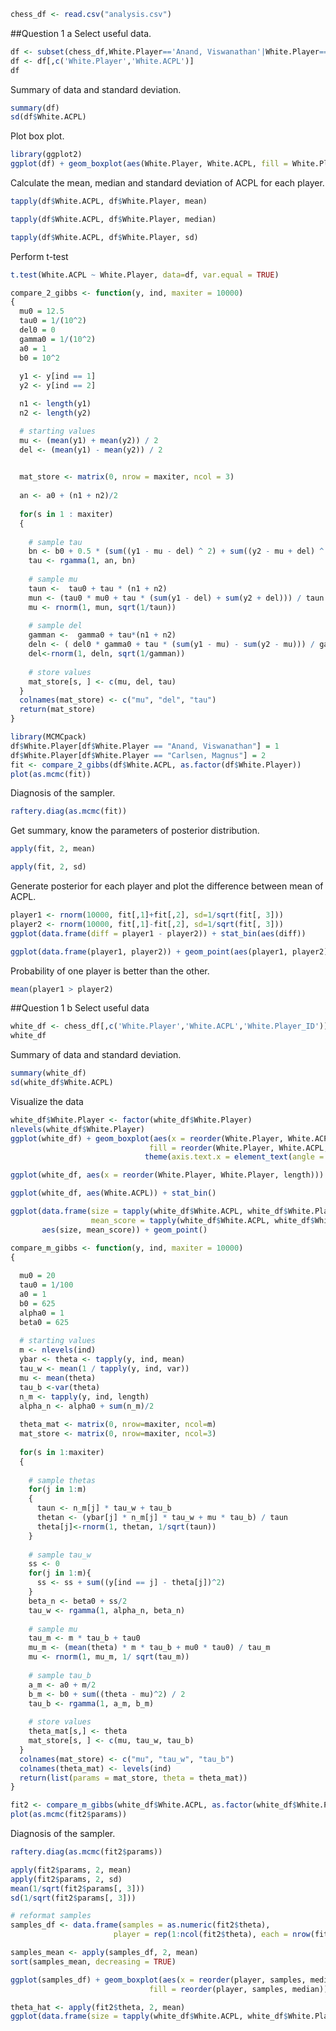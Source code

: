 ```r
chess_df <- read.csv("analysis.csv")
```
##Question 1 a
Select useful data.
```r
df <- subset(chess_df,White.Player=='Anand, Viswanathan'|White.Player=='Carlsen, Magnus')
df <- df[,c('White.Player','White.ACPL')]
df
```
Summary of data and standard deviation.
```r
summary(df)
sd(df$White.ACPL)
```
Plot box plot.
```r
library(ggplot2)
ggplot(df) + geom_boxplot(aes(White.Player, White.ACPL, fill = White.Player)) + geom_jitter(aes(White.Player, White.ACPL, shape = df$White.Player))
```
Calculate the mean, median and standard deviation of ACPL for each player.
```r
tapply(df$White.ACPL, df$White.Player, mean)
```
```r
tapply(df$White.ACPL, df$White.Player, median)
```
```r
tapply(df$White.ACPL, df$White.Player, sd)
```
Perform t-test
```r
t.test(White.ACPL ~ White.Player, data=df, var.equal = TRUE)
```
```r
compare_2_gibbs <- function(y, ind, maxiter = 10000)
{
  mu0 = 12.5
  tau0 = 1/(10^2)
  del0 = 0
  gamma0 = 1/(10^2)
  a0 = 1
  b0 = 10^2
  
  y1 <- y[ind == 1]
  y2 <- y[ind == 2]

  n1 <- length(y1) 
  n2 <- length(y2)

  # starting values
  mu <- (mean(y1) + mean(y2)) / 2
  del <- (mean(y1) - mean(y2)) / 2
  

  mat_store <- matrix(0, nrow = maxiter, ncol = 3)
  
  an <- a0 + (n1 + n2)/2
  
  for(s in 1 : maxiter) 
  {
  
    # sample tau
    bn <- b0 + 0.5 * (sum((y1 - mu - del) ^ 2) + sum((y2 - mu + del) ^ 2))
    tau <- rgamma(1, an, bn)
  
    # sample mu
    taun <-  tau0 + tau * (n1 + n2)
    mun <- (tau0 * mu0 + tau * (sum(y1 - del) + sum(y2 + del))) / taun
    mu <- rnorm(1, mun, sqrt(1/taun))
  
    # sample del
    gamman <-  gamma0 + tau*(n1 + n2)
    deln <- ( del0 * gamma0 + tau * (sum(y1 - mu) - sum(y2 - mu))) / gamman
    del<-rnorm(1, deln, sqrt(1/gamman))
  
    # store values
    mat_store[s, ] <- c(mu, del, tau)
  }
  colnames(mat_store) <- c("mu", "del", "tau")
  return(mat_store)
}

library(MCMCpack)
df$White.Player[df$White.Player == "Anand, Viswanathan"] = 1
df$White.Player[df$White.Player == "Carlsen, Magnus"] = 2
fit <- compare_2_gibbs(df$White.ACPL, as.factor(df$White.Player))
plot(as.mcmc(fit))
```
Diagnosis of the sampler.
```r
raftery.diag(as.mcmc(fit))
```
Get summary, know the parameters of posterior distribution. 
```r
apply(fit, 2, mean)
```
```r
apply(fit, 2, sd)
```
Generate posterior for each player and plot the difference between mean of ACPL.
```r
player1 <- rnorm(10000, fit[,1]+fit[,2], sd=1/sqrt(fit[, 3])) 
player2 <- rnorm(10000, fit[,1]-fit[,2], sd=1/sqrt(fit[, 3])) 
ggplot(data.frame(diff = player1 - player2)) + stat_bin(aes(diff))
```
```r
ggplot(data.frame(player1, player2)) + geom_point(aes(player1, player2), alpha = 0.3) + geom_abline(slope = 1, intercept = 0)
```
Probability of one player is better than the other.
```r
mean(player1 > player2)
```
##Question 1 b
Select useful data
```r
white_df <- chess_df[,c('White.Player','White.ACPL','White.Player_ID')]
white_df
```
Summary of data and standard deviation.
```r
summary(white_df)
sd(white_df$White.ACPL)
```

Visualize the data
```r
white_df$White.Player <- factor(white_df$White.Player)
nlevels(white_df$White.Player)
ggplot(white_df) + geom_boxplot(aes(x = reorder(White.Player, White.ACPL, median), White.ACPL, 
                               fill = reorder(White.Player, White.ACPL, median)), show.legend=FALSE) +
                              theme(axis.text.x = element_text(angle = 90))
```
```r
ggplot(white_df, aes(x = reorder(White.Player, White.Player, length))) + stat_count() + theme(axis.text.x = element_text(angle = 90))
```
```r
ggplot(white_df, aes(White.ACPL)) + stat_bin()
```
```r
ggplot(data.frame(size = tapply(white_df$White.ACPL, white_df$White.Player, length), 
                  mean_score = tapply(white_df$White.ACPL, white_df$White.Player, mean)), 
       aes(size, mean_score)) + geom_point()
```
```r
compare_m_gibbs <- function(y, ind, maxiter = 10000)
{
  
  mu0 = 20
  tau0 = 1/100
  a0 = 1
  b0 = 625
  alpha0 = 1
  beta0 = 625
  
  # starting values
  m <- nlevels(ind)
  ybar <- theta <- tapply(y, ind, mean)
  tau_w <- mean(1 / tapply(y, ind, var)) 
  mu <- mean(theta)
  tau_b <-var(theta)
  n_m <- tapply(y, ind, length)
  alpha_n <- alpha0 + sum(n_m)/2
  
  theta_mat <- matrix(0, nrow=maxiter, ncol=m)
  mat_store <- matrix(0, nrow=maxiter, ncol=3)
  
  for(s in 1:maxiter) 
  {
    
    # sample thetas
    for(j in 1:m) 
    {
      taun <- n_m[j] * tau_w + tau_b
      thetan <- (ybar[j] * n_m[j] * tau_w + mu * tau_b) / taun
      theta[j]<-rnorm(1, thetan, 1/sqrt(taun))
    }
    
    # sample tau_w
    ss <- 0
    for(j in 1:m){
      ss <- ss + sum((y[ind == j] - theta[j])^2)
    }
    beta_n <- beta0 + ss/2
    tau_w <- rgamma(1, alpha_n, beta_n)
    
    # sample mu
    tau_m <- m * tau_b + tau0
    mu_m <- (mean(theta) * m * tau_b + mu0 * tau0) / tau_m
    mu <- rnorm(1, mu_m, 1/ sqrt(tau_m)) 
    
    # sample tau_b
    a_m <- a0 + m/2
    b_m <- b0 + sum((theta - mu)^2) / 2
    tau_b <- rgamma(1, a_m, b_m)
     
    # store values
    theta_mat[s,] <- theta
    mat_store[s, ] <- c(mu, tau_w, tau_b)
  }
  colnames(mat_store) <- c("mu", "tau_w", "tau_b")
  colnames(theta_mat) <- levels(ind)
  return(list(params = mat_store, theta = theta_mat))
}

fit2 <- compare_m_gibbs(white_df$White.ACPL, as.factor(white_df$White.Player_ID))
plot(as.mcmc(fit2$params))
```
Diagnosis of the sampler.
```r
raftery.diag(as.mcmc(fit2$params))
```

```r
apply(fit2$params, 2, mean)
apply(fit2$params, 2, sd)
mean(1/sqrt(fit2$params[, 3]))
sd(1/sqrt(fit2$params[, 3]))
```
```r
# reformat samples
samples_df <- data.frame(samples = as.numeric(fit2$theta), 
                       player = rep(1:ncol(fit2$theta), each = nrow(fit2$theta))) 

samples_mean <- apply(samples_df, 2, mean)
sort(samples_mean, decreasing = TRUE) 
```
```r
ggplot(samples_df) + geom_boxplot(aes(x = reorder(player, samples, median), samples, 
                               fill = reorder(player, samples, median)), show.legend=FALSE)
```
```r
theta_hat <- apply(fit2$theta, 2, mean)
ggplot(data.frame(size = tapply(white_df$White.ACPL, white_df$White.Player_ID, length), theta_hat = theta_hat), aes(size, theta_hat)) + geom_point()
```





